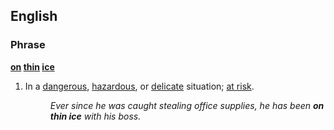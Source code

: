 ==English==

===Phrase===
'''[[on]] [[thin]] [[ice]]'''

# {{idiom}} In a [[dangerous]], [[hazardous]], or [[delicate]] situation; [[at risk]].
#:''Ever since he was caught stealing office supplies, he has been '''on thin ice''' with his boss.''